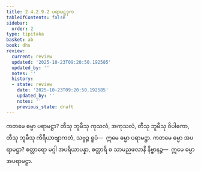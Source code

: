 ```yaml
---
title: 2.4.2.9.2 ပရာမဋ္ဌဒုက
tableOfContents: false
sidebar:
  order: 2
type: tipitaka
basket: ab
book: dhs
review:
  current: review
  updated: '2025-10-23T09:20:50.192585'
  updated_by: ''
  notes: ''
  history:
  - state: review
    date: '2025-10-23T09:20:50.192585'
    updated_by: ''
    notes: ''
    previous_state: draft
---
```



<ReviewStatus review={frontmatter.review} showDetails={true} />

<HypothesisAnnotation frontmatter={frontmatter} />

<DynamicBreadcrumb />

<Division number="1517" book="dhs" e="ch" v="29" p="285">

<Paragraph number="2228" book="dhs">
ကတမေ ဓမ္မာ ပရာမဋ္ဌာ? တီသု ဘူမီသု ကုသလံ, အကုသလံ, တီသု ဘူမီသု ဝိပါကော, တီသု ဘူမီသု ကိရိယာဗျာကတံ, သဗ္ဗဉ္စ ရူပံ—  ဣမေ ဓမ္မာ ပရာမဋ္ဌာ.
</Paragraph>

</Division>
<Division number="1518" book="dhs" e="ch" v="29" p="286">

<Paragraph number="2229" book="dhs">
ကတမေ ဓမ္မာ အပရာမဋ္ဌာ? စတ္တာရော မဂ္ဂါ အပရိယာပန္နာ, စတ္တာရိ စ သာမညဖလာနိ နိဗ္ဗာနဉ္စ—  ဣမေ ဓမ္မာ အပရာမဋ္ဌာ.
</Paragraph>
</Division>